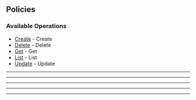 
## Policies

### Available Operations

* [Create](//policies/create) - Create
* [Delete](//policies/delete) - Delete
* [Get](//policies/get) - Get
* [List](//policies/list) - List
* [Update](//policies/update) - Update

---
<Create />

---
<Delete />

---
<Get />

---
<List />

---
<Update />
